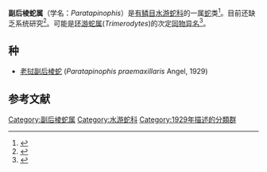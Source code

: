 {{Automatic taxobox
| taxon = Paratapinophis
| authority = Angel, 1929
}}
'''副后棱蛇属'''（学名：''Paratapinophis''）是[[有鳞目|有鳞目]][[水游蛇科|水游蛇科]]的一属[[蛇|蛇]]类<ref>{{cite journal |author1=MURPHY, J. C. |coauthors=CHAN-ARD, T., MEKCHAI, S., COTA, M., & VORIS, H. K. |title=The Rediscovery of Angel’s Stream Snake, Paratapinophis praemaxillaris Angel, 1929 (Reptilia: Serpentes: Natricidae) |journal=Tropical Natural History |date=2008 |volume=8 |issue=2 |pages=169-183 |url=https://li01.tci-thaijo.org/index.php/tnh/article/view/102974 |accessdate=2020-12-09 |archive-date=2020-08-30 |archive-url=https://web.archive.org/web/20200830024108/https://li01.tci-thaijo.org/index.php/tnh/article/view/102974 |dead-url=no }}</ref>。目前还缺乏系统研究<ref>{{cite journal |last1=Kai |first1=Wang |last2=Jinlong |first2=Ren |last3=Hongman |first3=Chen |last4=Zhitong |first4=Lyu |last5=Xianguang |first5=Guo |last6=Ke |first6=Jiang |last7=Jinmin |first7=Chen |last8=Jiatang |first8=Li |last9=Peng |first9=Guo |last10=Yingyong |first10=Wang |last11=Jing |first11=Che |title=The updated checklists of amphibians and reptiles of China |journal=Biodiversity Science |date=2020-02-20 |volume=28 |issue=2 |pages=189 |doi=10.17520/biods.2019238}}</ref>。可能是[[环游蛇属|环游蛇属]](''Trimerodytes'')的次定[[同物异名|同物异名]]<ref>{{cite journal |author1=Jinlong REN |coauthors=Kai WANG,Peng GUO,et al |title=On the Generic Taxonomy of Opisthotropis balteata (Cope, 1895) (Squamata: Colubridae: Natricinae): Taxonomic Revision of Two Natricine Genera |journal=Asian Herpetological Research |date=2019 |volume=10 |issue=2 |pages=105-128 |url=http://www.ahr-journal.com/oa/DArticle.aspx?type=view&id=20190204 |accessdate=2020-12-09}}</ref>。

==种==
* [[老挝副后棱蛇|老挝副后棱蛇]] (''Paratapinophis praemaxillaris'' Angel, 1929)

==参考文献==
{{reflist}}
{{taxonbar}}
[[Category:副后棱蛇属|Category:副后棱蛇属]]
[[Category:水游蛇科|Category:水游蛇科]]
[[Category:1929年描述的分類群|Category:1929年描述的分類群]]